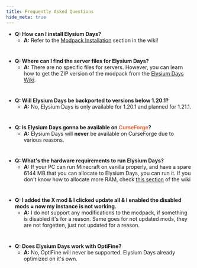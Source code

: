 ```yaml
---
title: Frequently Asked Questions
hide_meta: true
---
```


- **Q: How can I install Elysium Days?**
  - **A:** Refer to the [Modpack Installation](https://moddedmc.wiki/tr/project/elysium-days/docs/installation_guides/modpack_installation) section in the wiki!
#
- **Q: Where can I find the server files for Elysium Days?**
  - **A:** There are no specific files for servers. However, you can learn how to get the ZIP version of the modpack from the [Elysium Days Wiki](https://moddedmc.wiki/en/project/elysium-days/docs/installation_guides/server_installation).
#
- **Q: Will Elysium Days be backported to versions below 1.20.1?**
  - **A:** No, Elysium Days is only available for 1.20.1 and planned for 1.21.1.
#
- **Q: Is Elysium Days gonna be available on <font color="#f16436">CurseForge</font>?**
  - **A:** Elysium Days will **never** be available on CurseForge due to various reasons.
#
- **Q: What's the hardware requirements to run Elysium Days?**
  - **A:** If your PC can run Minecraft on vanilla properly, and have a spare 6144 MB that you can allocate to Elysium Days, you can run it. If you don't know how to allocate more RAM, check [this section](https://moddedmc.wiki/tr/project/elysium-days/docs/guides/memory_allocation) of the wiki
#
- **Q: I added the X mod & I clicked update all & I enabled the disabled mods = now my instance is not working.**
  - **A:** I do not support any modifications to the modpack, if something is disabled it's for a reason. Same goes for not updated mods, they are not forgetten, just not updated for a reason.
#
- **Q: Does Elysium Days work with OptiFine?**
  - **A:** No, OptiFine will never be supported. Elysium Days already optimized on it's own.
